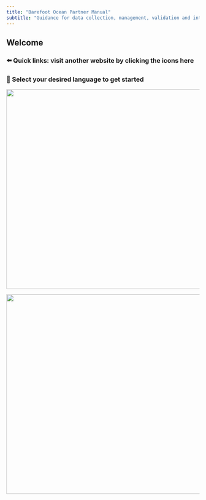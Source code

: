 ```yaml
---
title: "Barefoot Ocean Partner Manual"
subtitle: "Guidance for data collection, management, validation and interpretation"
---
```


## Welcome

### ⬅️ Quick links: visit another website by clicking the icons here

### 🐠 Select your desired language to get started

::: {layout-ncol="2"}
![](images/GWS-09888.jpg){width="520"}

![](images/MOZ_GWS-25.jpg){width="520"}
:::
